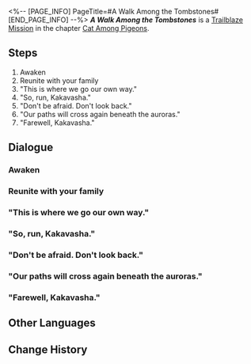 <%-- [PAGE_INFO]
PageTitle=#A Walk Among the Tombstones#
[END_PAGE_INFO] --%>
{{Stub|Dialogue, characters, and location(s)}}
{{Mission Infobox
|id            = 1031901
|title         = 
|image         = Mission A Walk Among the Tombstones.png
|type          = Trailblaze
|event_name    = 
|chapter       = Cat Among Pigeons
|requirements  = [[Trailblaze Mission]] ''[[A Walk Among the Tombstones]]'' completed
|summary       = <!--official mission summary from Fate's Atlas-->
|characters    = <!--characters that appear in this mission-->
|startLocation = <!--location as it intially appears on the mission screen-->
|world         = <!--i.e. Penacony-->
|area          = <!--i.e. A Child's Dream-->
|prev          = 
|next          = 
|exp           = 
|credits       = 
|stellarJade   = 
|other         = 
}}
'''''A Walk Among the Tombstones''''' is a [[Trailblaze Mission]] in the chapter [[Cat Among Pigeons]].

==Steps==
# Awaken
# Reunite with your family
# "This is where we go our own way."
# "So, run, Kakavasha."
# "Don't be afraid. Don't look back."
# "Our paths will cross again beneath the auroras."
# "Farewell, Kakavasha."

<!--
==Gameplay Notes==

--><!--
==Trial Character==

-->
==Dialogue==
{{Stub Dialogue}}
{{Dialogue Start}}
:{{tx}}
{{Dialogue End}}

===Awaken===
{{Mission Description|type=trailblaze|location=<!--to be added-->|update|You have reached your final end.<br />Bid your farewells to █████████ in your final moments. Try your best to...<br />...Die without regrets.}}
{{Dialogue Start}}
:{{tx}}
{{Dialogue End}}

===Reunite with your family===
{{Mission Description|type=trailblaze|location=<!--to be added-->|update|Farewell, Kakavasha.}}
{{Dialogue Start}}
:{{tx}}
{{Dialogue End}}

==="This is where we go our own way."===
{{Mission Description|type=trailblaze|location=<!--to be added-->|update|You have reached your final end.<br />Bid your farewells to █████████ in your final moments. Try your best to...<br />...Die without regrets.}}
{{Dialogue Start}}
:{{tx}}
{{Dialogue End}}

==="So, run, Kakavasha."===
{{Mission Description|type=trailblaze|location=<!--to be added-->|update|You have reached your final end.<br />Bid your farewells to █████████ in your final moments. Try your best to...<br />...Die without regrets.}}
{{Dialogue Start}}
:{{tx}}
{{Dialogue End}}

==="Don't be afraid. Don't look back."===
{{Mission Description|type=trailblaze|location=<!--to be added-->|update|You have reached your final end.<br />Bid your farewells to █████████ in your final moments. Try your best to...<br />...Die without regrets.}}
{{Dialogue Start}}
:{{tx}}
{{Dialogue End}}

==="Our paths will cross again beneath the auroras."===
{{Mission Description|type=trailblaze|location=<!--to be added-->|update|You have reached your final end.<br />Bid your farewells to █████████ in your final moments. Try your best to...<br />...Die without regrets.}}
{{Dialogue Start}}
:{{tx}}
{{Dialogue End}}

==="Farewell, Kakavasha."===
{{Mission Description|type=trailblaze|location=<!--to be added-->|update|You have reached your final end.<br />Bid your farewells to █████████ in your final moments. Try your best to...<br />...Die without regrets.}}
{{Dialogue Start}}
:{{tx}}
{{Dialogue End}}

==Other Languages==
{{Other Languages
|en   = A Walk Among the Tombstones
|zhs  = 行过死荫之地
|zht  = 行過死蔭之地
|ja   = 墓場を往く死の影
|ko   = 무덤으로 향하다
|es   = Un paseo por el reino de la muerte
|fr   = Promenade parmi les morts
|ru   = Прогулка среди могил
|th   = ฝ่าดินแดนแห่งความตาย
|vi   = Đi Qua Vùng Đất Chết
|de   = Grabspaziergang
|id   = Melintasi Tanah Kematian
|pt   = Um Passeio Entre as Lápides
}}

==Change History==
{{Change History|2.1}}
